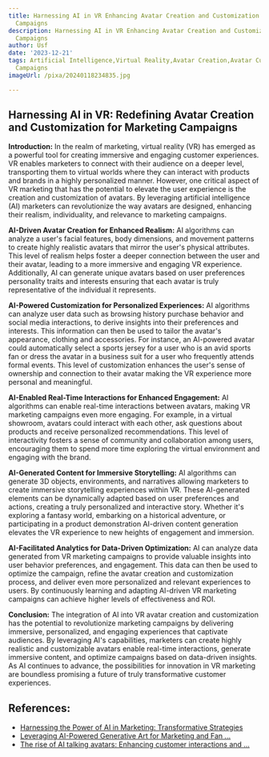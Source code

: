```yaml
---
title: Harnessing AI in VR Enhancing Avatar Creation and Customization for Marketing
  Campaigns
description: Harnessing AI in VR Enhancing Avatar Creation and Customization for Marketing
  Campaigns
author: Usf
date: '2023-12-21'
tags: Artificial Intelligence,Virtual Reality,Avatar Creation,Avatar Customization,Marketing
  Campaigns
imageUrl: /pixa/20240118234835.jpg

---
```

## Harnessing AI in VR: Redefining Avatar  Creation and Customization for Marketing Campaigns

**Introduction:**
In the realm of marketing, virtual reality (VR) has emerged as a powerful tool for creating immersive and engaging customer experiences. VR enables marketers to connect with their audience on a deeper  level, transporting them  to virtual worlds where they can interact with products and brands in a  highly personalized manner. However, one critical aspect of VR marketing that  has the  potential to elevate the user experience is the  creation and customization of avatars. By leveraging artificial  intelligence (AI) marketers can revolutionize the way avatars are designed, enhancing their realism, individuality, and relevance to marketing campaigns.

**AI-Driven Avatar Creation for  Enhanced Realism:**
AI algorithms can analyze a user's facial features,  body dimensions, and movement patterns to create highly realistic avatars that mirror the  user's physical attributes. This level of  realism helps foster a deeper connection between the user and their avatar, leading to a more immersive  and  engaging VR experience. Additionally, AI can generate unique avatars based on user preferences personality traits and interests ensuring that each avatar is truly representative of the individual it represents.

**AI-Powered  Customization for Personalized  Experiences:**
AI algorithms can analyze user data such as browsing history purchase behavior and social media interactions, to derive insights into their  preferences  and interests. This information can then be used to tailor the avatar's appearance, clothing and accessories.  For instance, an AI-powered avatar could automatically select  a sports  jersey for a  user who is an avid sports fan or dress  the avatar in a  business suit for a user who frequently  attends formal events. This level of customization enhances  the user's sense  of ownership and connection to their avatar making the VR  experience more personal and meaningful.

**AI-Enabled Real-Time Interactions for Enhanced Engagement:**
AI algorithms can enable real-time interactions between avatars, making  VR  marketing campaigns even  more  engaging. For example,  in a virtual showroom, avatars could interact with each other, ask  questions about products and receive personalized recommendations. This level of interactivity fosters a sense of community and collaboration among users, encouraging them to spend more time  exploring the virtual environment and  engaging with the brand.

**AI-Generated Content for Immersive Storytelling:**
AI  algorithms can generate  3D objects, environments, and  narratives allowing marketers to create immersive storytelling experiences within VR. These AI-generated elements can be dynamically adapted  based on user preferences and actions, creating a truly personalized and  interactive story. Whether it's exploring a  fantasy world, embarking on a historical adventure,  or participating in  a product demonstration AI-driven content generation  elevates the VR experience to new heights of engagement  and immersion.

**AI-Facilitated Analytics for Data-Driven Optimization:**
AI can analyze data generated from VR  marketing campaigns to provide valuable  insights into user behavior preferences, and engagement. This data can then be used to optimize the campaign, refine the avatar creation  and customization process, and deliver even more personalized and  relevant experiences to users. By continuously learning and adapting AI-driven VR marketing campaigns can achieve higher levels of effectiveness  and ROI.

**Conclusion:**
The integration of AI into VR avatar creation and customization has the potential to revolutionize marketing campaigns by delivering  immersive, personalized, and engaging experiences that  captivate audiences. By leveraging AI's capabilities, marketers can  create highly realistic and customizable  avatars enable real-time interactions, generate immersive content, and optimize campaigns based on  data-driven insights. As AI continues to advance, the possibilities for innovation in VR marketing are boundless promising a future of truly transformative customer experiences.

## References:
- [Harnessing the Power of AI in Marketing: Transformative Strategies](https://medium.com/young-independent/harnessing-the-power-of-ai-in-marketing-transformative-strategies-627a4111de42)
- [Leveraging AI-Powered Generative Art for Marketing and Fan ...](https://www.groovejones.com/leveraging-ai-powered-generative-art-for-marketing-and-fan-engagement/)
- [The rise of AI talking avatars: Enhancing customer interactions and ...](https://www.revenuemarketingalliance.com/ai-talking-avatars-customer-interactions-and-engagement/)
